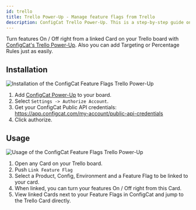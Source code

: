 ```yaml
---
id: trello
title: Trello Power-Up - Manage feature flags from Trello
description: ConfigCat Trello Power-Up. This is a step-by-step guide on how to connect and manage feature flags from Trello boards and cards.
---
```


Turn features On / Off right from a linked Card on your Trello board with <a href="https://trello.com/power-ups/5e694b66d2511a3601ebd0fb" target="_blank">ConfigCat's Trello Power-Up</a>. Also you can add Targeting or Percentage Rules just as easily.

## Installation

<img src="/docs/assets/trello/v1/trello_enable.gif" className="zoomable" alt="Installation of the ConfigCat Feature Flags Trello Power-Up" />

1. Add <a href="https://trello.com/power-ups/5e694b66d2511a3601ebd0fb" target="_blank">ConfigCat Power-Up</a> to your board.
2. Select `Settings -> Authorize Account`.
3. Get your ConfigCat Public API credentials: https://app.configcat.com/my-account/public-api-credentials
4. Click authorize.

## Usage

<img src="/docs/assets/trello/v1/trello_use.gif" className="zoomable" alt="Usage of the ConfigCat Feature Flags Trello Power-Up" />

1. Open any Card on your Trello board.
2. Push `Link Feature Flag`
3. Select a Product, Config, Environment and a Feature Flag to be linked to your card.
4. When linked, you can turn your features On / Off right from this Card.
5. View linked Cards next to your Feature Flags in ConfigCat and jump to the Trello Card directly.
